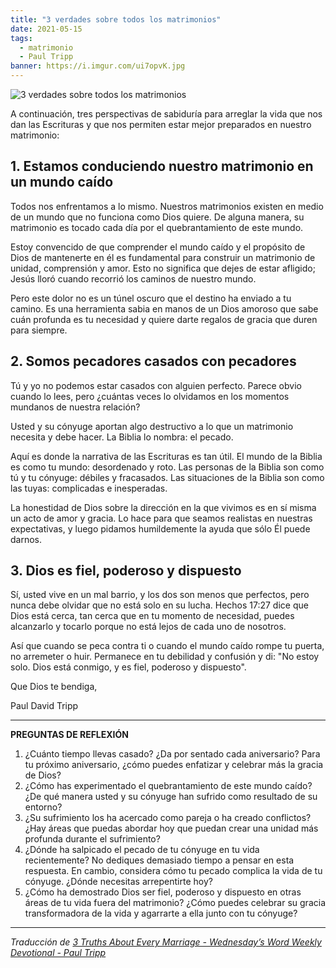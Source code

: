 ```yaml
---
title: "3 verdades sobre todos los matrimonios"
date: 2021-05-15
tags:
  - matrimonio
  - Paul Tripp
banner: https://i.imgur.com/ui7opvK.jpg
---
```



![3 verdades sobre todos los matrimonios](https://i.imgur.com/ui7opvK.jpg)

A continuación, tres perspectivas de sabiduría para arreglar la vida que nos dan las Escrituras y que nos permiten estar mejor preparados en nuestro matrimonio:

## 1. Estamos conduciendo nuestro matrimonio en un mundo caído

Todos nos enfrentamos a lo mismo. Nuestros matrimonios existen en medio de un mundo que no funciona como Dios quiere. De alguna manera, su matrimonio es tocado cada día por el quebrantamiento de este mundo.

Estoy convencido de que comprender el mundo caído y el propósito de Dios de mantenerte en él es fundamental para construir un matrimonio de unidad, comprensión y amor. Esto no significa que dejes de estar afligido; Jesús lloró cuando recorrió los caminos de nuestro mundo.

Pero este dolor no es un túnel oscuro que el destino ha enviado a tu camino. Es una herramienta sabia en manos de un Dios amoroso que sabe cuán profunda es tu necesidad y quiere darte regalos de gracia que duren para siempre.

## 2. Somos pecadores casados con pecadores

Tú y yo no podemos estar casados con alguien perfecto. Parece obvio cuando lo lees, pero ¿cuántas veces lo olvidamos en los momentos mundanos de nuestra relación?

Usted y su cónyuge aportan algo destructivo a lo que un matrimonio necesita y debe hacer. La Biblia lo nombra: el pecado.

Aquí es donde la narrativa de las Escrituras es tan útil. El mundo de la Biblia es como tu mundo: desordenado y roto. Las personas de la Biblia son como tú y tu cónyuge: débiles y fracasados. Las situaciones de la Biblia son como las tuyas: complicadas e inesperadas.

La honestidad de Dios sobre la dirección en la que vivimos es en sí misma un acto de amor y gracia. Lo hace para que seamos realistas en nuestras expectativas, y luego pidamos humildemente la ayuda que sólo Él puede darnos.

## 3. Dios es fiel, poderoso y dispuesto

Sí, usted vive en un mal barrio, y los dos son menos que perfectos, pero nunca debe olvidar que no está solo en su lucha. Hechos 17:27 dice que Dios está cerca, tan cerca que en tu momento de necesidad, puedes alcanzarlo y tocarlo porque no está lejos de cada uno de nosotros.

Así que cuando se peca contra ti o cuando el mundo caído rompe tu puerta, no arremeter o huir. Permanece en tu debilidad y confusión y di: "No estoy solo. Dios está conmigo, y es fiel, poderoso y dispuesto".

Que Dios te bendiga,

Paul David Tripp

---

**PREGUNTAS DE REFLEXIÓN**

1. ¿Cuánto tiempo llevas casado? ¿Da por sentado cada aniversario? Para tu próximo aniversario, ¿cómo puedes enfatizar y celebrar más la gracia de Dios?
2. ¿Cómo has experimentado el quebrantamiento de este mundo caído? ¿De qué manera usted y su cónyuge han sufrido como resultado de su entorno?
3. ¿Su sufrimiento los ha acercado como pareja o ha creado conflictos? ¿Hay áreas que puedas abordar hoy que puedan crear una unidad más profunda durante el sufrimiento?
4. ¿Dónde ha salpicado el pecado de tu cónyuge en tu vida recientemente? No dediques demasiado tiempo a pensar en esta respuesta. En cambio, considera cómo tu pecado complica la vida de tu cónyuge. ¿Dónde necesitas arrepentirte hoy?
5. ¿Cómo ha demostrado Dios ser fiel, poderoso y dispuesto en otras áreas de tu vida fuera del matrimonio? ¿Cómo puedes celebrar su gracia transformadora de la vida y agarrarte a ella junto con tu cónyuge?

---

_Traducción de [3 Truths About Every Marriage - Wednesday’s Word Weekly Devotional - Paul Tripp](https://www.paultripp.com/wednesdays-word/posts/3-truths-about-every-marriage)_

<Author authorKey="paul-tripp" />

